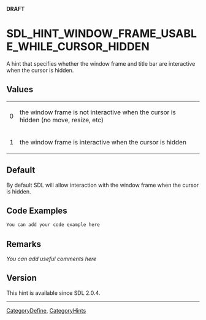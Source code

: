 <span color="red">'''DRAFT'''</span>

<!-- #*^*^*^*^*See http://wiki.libsdl.org/moin.cgi/SGEnumerations for details on editing this page*^*^*^*^* -->


= SDL_HINT_WINDOW_FRAME_USABLE_WHILE_CURSOR_HIDDEN =
A hint that specifies whether the window frame and title bar are interactive when the cursor is hidden.




== Values ==
{|
|0
|the window frame is not interactive when the cursor is hidden (no move, resize, etc)
|-
|1
|the window frame is interactive when the cursor is hidden
|}


== Default ==
By default SDL will allow interaction with the window frame when the cursor is hidden.

== Code Examples ==
<syntaxhighlight lang='c++'>
You can add your code example here
</syntaxhighlight>

<!-- #Leave this section as-is unless you have a code example to put in.  In that case, replace You can add your code example here with your code example following the Style Guide instructions.  Leave the rest of the markup alone and delete this comment. -->


== Remarks ==
''You can add useful comments here''

<!-- #Leave this section as-is unless you have a remark to put in.  In that case, replace ''You can add useful comments here'' with your remark(s) following the Style Guide instructions.  Leave the rest of the markup alone and delete this comment. -->

== Version ==
This hint is available since SDL 2.0.4.

----
[[CategoryDefine]], [[CategoryHints]]
<!-- #See the Style Guide for instructions on editing the footer. -->
